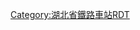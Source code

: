 <noinclude>{{BS-map
| title = 汉西站站线布置图
| map = </noinclude>
\\\\\\\\\\\\STRc2\CONT3!~STRc2\CONT3~~[[京广铁路]][[上行线|上]]、[[下行线]][[丰台站]]方向
\\\\\\\\\CONTg\\STRc2\STR3+1!~STRc2\STR3+1!~STRc4\STRc4~~[[汉西联络线]][[新墩站]]方向
\\\\\\\\ENDEa\STR\STRc2\STR3+1!~STRc2\STR3+1!~STRc4\STRc4\
\\\\\\\\STR\STR\STR+1\STR+1!~STRc4\STRc4\\
\\\\\\\\STR\STR\STRg\STRf\\\
\\\\\\\\STR\STR\STR\STR\\\
\\\\\\\\STR\STR\ABZg2\ABZg3\\\
\\\\\\\\STR\STR\ABZg+1\ABZg+4\\\
\\\\\\\\STR\STR\STR\STR\ENDEa\\
\\\\\\\\STR\STR\STR\STR\STR\\
\\\\\\\ENDEa\STR\STR\STR\STR\STR\STRc2\CONT3~~[[汉口联络线]]下行线从[[丹水池站(铁路)|丹水池站]]
\\\\\\\STR\STR\STR\STR\ABZg2\ABZg3\STR+1\STRc4
\\\\\\\STR\STR\STR!~STRc2\ABZg3\ABZg+1\ABZg+4\STRf\
\\\\\\\STR\ABZg2\ABZg+1!~STRc3\STR!~STRc4\STR\STR\STR\
\\\\\\\STR\STR!~STRc1\ABZg+4\STR\STR\ABZg2\ABZg3\
\\\\\\\STR\STR\ABZg2\STR!~STRc3\STR\ABZg+1\ABZg+4\
\\\\\\\STR\STR\STR!~STRc1\ABZg+4!~STRc2\ABZg3!~STRc2\ABZg3\STR\
\\\\\\\STR!~STRc2\ABZg3\STR\ABZg+1\ABZg+1!~STRc4\STR!~STRc4\STR\
\\\\\\\ABZg+1\STR!~STRc24\ABZg3!~STRc2\ABZg3\STR\STR\STR\
\\\\\\STRc2\ABZg3\ABZg+1\ABZg+1!~STRc4\ABZg2!~STRc4\STR!~STRc3\STR\STR\
\\\\\STRc2\STR3+1!~STRc2\ABZg3!~STRc24\ABZg3!~STRc2\ABZg3\STR!~STRc1\ABZg+4\STR\STR\
\\\\\LSTR3+1!~STRc2\ABZ1+3f!~STRc4\ABZg+1!~STRc4\ABZg+1!~STRc4\STR!~STRc4\STR\STR\STR\STR\
\\\\\LSTR3+1!~STRc2\ABZg3!~STRc24\ABZg3!~STRc2\ABZg3\STR\STR\STR\STR\STR\
\\\\STRc2\STR3+1!~STRc2\ABZ3+1g!~STRc24\ABZ3+1g!~STRc4\STR!~STRc4\STR\STR\STR\STR\STR\
\\\\LSTR3+1!~STRc2\ABZ1+3f!~STRc24\ABZ1+3f!~STRc4\STRc4\STR\STR\STR\STR\STR\STR\
\\\STRc2\ABZ1+3f\ABZg+1!~STRc4\STR!~STRc4\STRc2\STR3!~STRc2\STR3\STR\STR\STR\STR\
\\STRc2\ABZ1+3f\STR!~STRc4\STR\STR\STR+1\STR+1!~STRc4\STRc4\STR\STR\STR\STR\
\STRc2\ABZ1+3f\STR!~STRc4\STR\STR\STR\STR\STR\\STR\STR\STR\STR\
STRc2\ABZ1+3f\STR!~STRc4\STR\STR\STR\STR\STR\STR\\STR\STR\STR\STR\
STR+1\STR!~STRc4\STR\STR\STR\STR\STR\STR\STR\\STR\STR\STR\STR\
STR\STR\STR\STR\STR\STR\STR\STR\STR\\STR\STR\STR\STR\
STR\STR\STR\STR\STR\STR\STR\STR\STR\\STR\STR\STR\STR\
STR\STR\STR\STR\STR\STR\STR\STR\STR\\STR\STR\STR\STR\
STR2\STR!~STRc3\STR\STR\STR\STR\STR\STR\STR\\STR\STR\STR\STR+BSl\
STRc1\ABZg+4\STR\STR\STR\STR\STR\STR\STR\\STR\STR\STR\STR+BSl\
\STR\STR\STR\STR\STR\STR\STR\STR\\STR\STR\STR\STR+BSl\
\STR\STR\STR\STR\STR\STR\STR\STR\\STR\STR\STR\STR+BSl\
\STR\STR\STR\STR\STR\STR\STR\STR\\STR\STR\STR\STR+BSl\
\STR2\STR!~STRc3\STR\STR\STR\STR\STR\STR\\STR\STR\STR\STR\
\STRc1\ABZ2+4g\STR!~STRc3\STR\STR\STR\STR\STR\\STR\STR\STR\STR\
\\STRc1\ABZ2+4g\STR!~STRc3\STR\STR\STR\STR\\STR\STR\STR!~STRc2\ABZg3\
\\\STRc1\ABZ2+4g\STR2!~STRc3\STR2!~STRc3\STR2!~STRc3\STR2!~STRc3\STRc3\STR\STR\ABZg+1\STR!~STRc4\
\\\\STRc1\STR2+4!~STRc1\STR2+4!~STRc13\STR2+4!~STRc13\STR2+4!~STRc13\STR2+4!~STRc3\STR!~STRc3\STR\STR\ENDEe\
\\\\\STRc1\STRl+4!~STRc1\ABZ2+4r!~STRc1\STR2+4!~STRc13\STR2+4!~STRc13\ABZg+4!~STRc3\STR\STR\\
\\\\\\\STRc1\STR+4!~STRc1\STR+4!~STRc1\ABZg+4\STR\STR\\
\\\\\\\\ABZg2\ABZg3\STR\STR!~STRc2\ABZg3\\
\\\\\\\\ABZg+1\ABZ2+4g\STR!~STRc3\ABZg+1\STR!~STRc4\\
\\\\\\\\STR\STRc1\ABZg+4\STR\ENDEe\\
\\\\\\\\ENDEe\\STR\STR\\\
\\\\\\\\\\STR\STR\\\
\\\\\\\\\\ABZg2\STR!~STRc3\\\
\\\\\\\\\\STR!~STRc1\ABZg+4\\\
\\\\\\\\\\STR!~STRc2\ABZg3\\\
\\\\\\\\\\ABZg+1\STR!~STRc4\\\
\\\\\\\\\\STRg\STRf\\\
\\\\\\\\\\CONTf\CONTf\\\~~[[京广铁路]]上、下行线[[广州站]]方向
<noinclude>}}

{{Rdt intro|[[汉西站]]}}

[[Category:湖北省鐵路車站RDT]]
</noinclude>